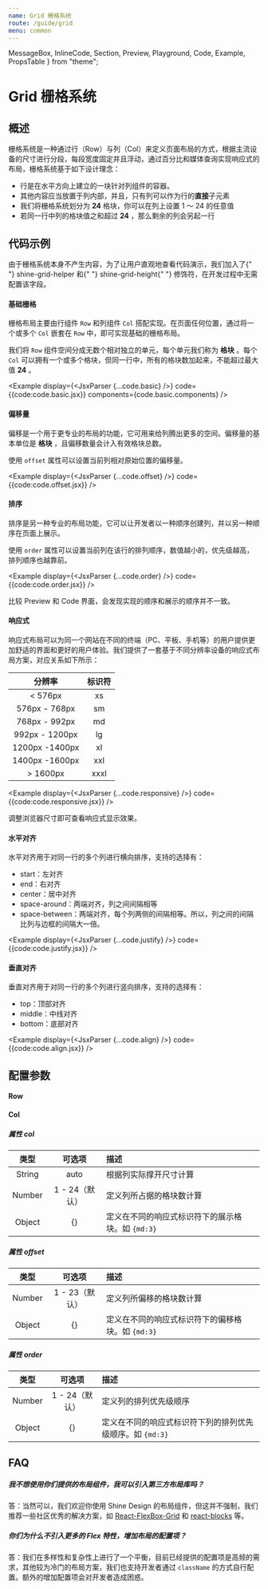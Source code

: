 ```yaml
---
name: Grid 栅格系统
route: /guide/grid
menu: common
---
```


  MessageBox,
  InlineCode,
  Section,
  Preview,
  Playground,
  Code,
  Example,
  PropsTable
} from "theme";

# Grid 栅格系统

## 概述

栅格系统是一种通过行（Row）与列（Col）来定义页面布局的方式，根据主流设备的尺寸进行分段，每段宽度固定并且浮动，通过百分比和媒体查询实现响应式的布局，栅格系统基于如下设计理念：

- 行是在水平方向上建立的一块针对列组件的容器。
- 其他内容应当放置于列内部，并且，只有列可以作为行的**直接**子元素
- 我们将栅格系统划分为 **24** 格块，你可以在列上设置 1 ～ 24 的任意值
- 若同一行中列的格块值之和超过 **24** ，那么剩余的列会另起一行

## 代码示例

<MessageBox messageType="info">
  由于栅格系统本身不产生内容，为了让用户直观地查看代码演示，我们加入了{" "}
  <InlineCode>shine-grid-helper</InlineCode> 和{" "}
  <InlineCode>shine-grid-height</InlineCode>{" "}
  修饰符，在开发过程中无需配置该字段。
</MessageBox>

#### 基础栅格

栅格布局主要由行组件 `Row` 和列组件 `Col` 搭配实现。在页面任何位置，通过将一个或多个 `Col` 嵌套在 `Row` 中，即可实现基础的栅格布局。

我们将 `Row` 组件空间分成无数个相对独立的单元，每个单元我们称为 **格块** 。每个 `Col` 可以拥有一个或多个格块，但同一行中，所有的格块数加起来，不能超过最大值 **24** 。

<Example 
  display={<JsxParser {...code.basic} />}
  code={{code:code.basic.jsx}}
  components={code.basic.components}
/>

#### 偏移量

偏移是一个用于更专业的布局的功能，它可用来给列腾出更多的空间。偏移量的基本单位是 **格块** ，且偏移数量会计入有效格块总数。

使用 `offset` 属性可以设置当前列相对原始位置的偏移量。

<Example 
  display={<JsxParser {...code.offset} />}
  code={{code:code.offset.jsx}}
/>

#### 排序

排序是另一种专业的布局功能，它可以让开发者以一种顺序创建列，并以另一种顺序在页面上展示。

使用 `order` 属性可以设置当前列在该行的排列顺序，数值越小的，优先级越高，排列顺序也越靠前。

<Example 
  display={<JsxParser {...code.order} />}
  code={{code:code.order.jsx}}
/>

<MessageBox messageType="info">
  比较 Preview 和 Code 界面，会发现实现的顺序和展示的顺序并不一致。
</MessageBox>

#### 响应式

响应式布局可以为同一个网站在不同的终端（PC、平板、手机等）的用户提供更加舒适的界面和更好的用户体验。我们提供了一套基于不同分辨率设备的响应式布局方案，对应关系如下所示：

|     分辨率     | 标识符 |
| :------------: | :----: |
|    < 576px     |   xs   |
| 576px - 768px  |   sm   |
| 768px - 992px  |   md   |
| 992px - 1200px |   lg   |
| 1200px -1400px |   xl   |
| 1400px -1600px |  xxl   |
|    > 1600px    |  xxxl  |

<Example 
  display={<JsxParser {...code.responsive} />}
  code={{code:code.responsive.jsx}}
/>

<MessageBox messageType="info">
  调整浏览器尺寸即可查看响应式显示效果。
</MessageBox>

#### 水平对齐

水平对齐用于对同一行的多个列进行横向排序，支持的选择有：

- start：左对齐
- end：右对齐
- center：居中对齐
- space-around：两端对齐，列之间间隔相等
- space-between：两端对齐，每个列两侧的间隔相等。所以，列之间的间隔比列与边框的间隔大一倍。

<Example 
  display={<JsxParser {...code.justify} />}
  code={{code:code.justify.jsx}}
/>


#### 垂直对齐

垂直对齐用于对同一行的多个列进行竖向排序，支持的选择有：

- top：顶部对齐
- middle：中线对齐
- bottom：底部对齐

<Example 
  display={<JsxParser {...code.align} />}
  code={{code:code.align.jsx}}
/>

## 配置参数

#### Row

<PropsTable of={Row} test="aaa" />

#### Col

<PropsTable of={Col} />

##### 属性 col

|  类型  |     可选项     | 描述                                              |
| :----: | :------------: | :------------------------------------------------ |
| String |      auto      | 根据列实际撑开尺寸计算                            |
| Number | 1 - 24（默认） | 定义列所占据的格块数计算                          |
| Object |       {}       | 定义在不同的响应式标识符下的展示格块。如 `{md:3}` |

##### 属性 offset

|  类型  |     可选项     | 描述                                              |
| :----: | :------------: | :------------------------------------------------ |
| Number | 1 - 23（默认） | 定义列所偏移的格块数计算                          |
| Object |       {}       | 定义在不同的响应式标识符下的偏移格块。如 `{md:3}` |

##### 属性 order

|  类型  |     可选项     | 描述                                                      |
| :----: | :------------: | :-------------------------------------------------------- |
| Number | 1 - 24（默认） | 定义列的排列优先级顺序                                    |
| Object |       {}       | 定义在不同的响应式标识符下列的排列优先级顺序。如 `{md:3}` |

## FAQ

##### 我不想使用你们提供的布局组件，我可以引入第三方布局库吗？

答：当然可以，我们欢迎你使用 Shine Design 的布局组件，但这并不强制，我们推荐一些社区优秀的解决方案，如 [React-FlexBox-Grid](http://roylee0704.github.io/react-flexbox-grid/) 和 [react-blocks](https://github.com/whoisandy/react-blocks/) 等。

##### 你们为什么不引入更多的 Flex 特性，增加布局的配置项？

答：我们在多样性和复杂性上进行了一个平衡，目前已经提供的配置项是高频的需求，其他较为冷门的布局方案，我们也支持开发者通过 `className` 的方式自行配置。额外的增加配置项会对开发者造成困惑。
